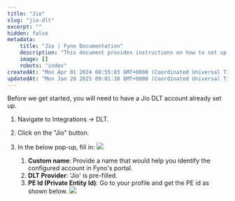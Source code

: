 ```yaml
---
title: "Jio"
slug: "jio-dlt"
excerpt: ""
hidden: false
metadata:
    title: "Jio | Fyno Documentation"
    description: "This document provides instructions on how to set up a Jio DLT account in Fyno's portal, including filling in details such as custom name, DLT provider, username, and password."
    image: []
    robots: "index"
createdAt: "Mon Apr 01 2024 08:55:03 GMT+0000 (Coordinated Universal Time)"
updatedAt: "Mon Jan 20 2025 09:01:10 GMT+0000 (Coordinated Universal Time)"
---
```


Before we get started, you will need to have a Jio DLT account already set up.

1. Navigate to Integrations -> DLT.
2. Click on the "Jio" button.
3. In the below pop-up, fill in:
   ![](/images/dlt_jio_integration.png)

    1. **Custom name**: Provide a name that would help you identify the configured account in Fyno's portal.
    2. **DLT Provider**: 'Jio' is pre-filled.
    3. **PE Id (Private Entity Id)**: Go to your profile and get the PE id as shown below.
       ![](/images/dlt_jio_config.png)
